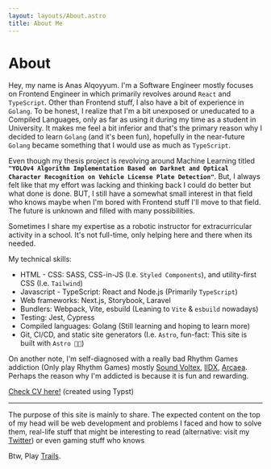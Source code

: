 ```yaml
---
layout: layouts/About.astro
title: About Me
---
```


# About

Hey, my name is Anas Alqoyyum. I'm a Software Engineer mostly focuses on Frontend Engineer in which primarily revolves around `React` and `TypeScript`. Other than
Frontend stuff, I also have a bit of experience in `Golang`. To be honest, I realize that I'm a bit unexposed or uneducated to a Compiled Languages, only as far as
using it during my time as a student in University. It makes me feel a bit inferior and that's the primary reason why I decided to learn `Golang`
(and it's been fun), hopefully in the near-future `Golang` became something that I would use as much as `TypeScript`.

Even though my thesis project is revolving around Machine Learning titled **`"YOLOv4 Algorithm Implementation Based on Darknet and Optical Character Recognition on Vehicle License Plate Detection"`**. But, I always felt like that my effort was lacking and thinking back I could do better but what done is done. BUT, I still have a
somewhat small interest in that field who knows maybe when I'm bored with Frontend stuff I'll move to that field. The future is unknown and filled with many possibilities.

Sometimes I share my expertise as a robotic instructor for extracurricular activity in a school. It's not full-time, only helping here and there when its needed.

My technical skills:

- HTML - CSS: SASS, CSS-in-JS (I.e. `Styled Components`), and utility-first CSS (I.e. `Tailwind`)
- Javascript - TypeScript: React and Node.js (Primarily `TypeScript`)
- Web frameworks: Next.js, Storybook, Laravel
- Bundlers: Webpack, Vite, esbuild (Leaning to `Vite` & `esbuild` nowadays)
- Testing: Jest, Cypress
- Compiled languages: Golang (Still learning and hoping to learn more)
- Git, CI/CD, and static site generators (I.e. `Astro`, fun-fact: This site is built with `Astro 🧑‍🚀`)

On another note, I'm self-diagnosed with a really bad Rhythm Games addiction (Only play Rhythm Games) mostly <a href="https://p.eagate.573.jp/game/eacsdvx/vi/index.html">Sound Voltex</a>,
<a href="https://p.eagate.573.jp/game/eac2dx/infinitas/">IIDX</a>, <a href="https://arcaea.lowiro.com/">Arcaea</a>. Perhaps the reason why I'm addicted is because it is fun and rewarding.

<a href="https://anasalqoyyum.github.io/cv-typst/Anas-Alqoyyum-CV.pdf">Check CV here!</a> (created using Typst)

---

The purpose of this site is mainly to share. The expected content on the top of my head will be web development and problems I faced and how to solve them,
real-life stuff that might be interesting to read (alternative: visit my <a href="https://www.twitter.com/sanaalqoyyum/">Twitter</a>) or even gaming stuff who knows

Btw, Play <a href="https://store.steampowered.com/app/1198090/The_Legend_of_Heroes_Trails_of_Cold_Steel_IV/">Trails</a>.
